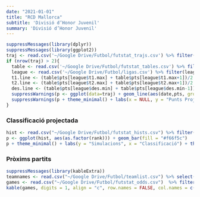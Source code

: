```yaml
---
date: "2021-01-01"
title: "RCD Mallorca"
subtitle: 'Divisió d’Honor Juvenil'
summary: 'Divisió d’Honor Juvenil'
---
```

```r
suppressMessages(library(dplyr))
suppressMessages(library(ggplot2))
traj <- read.csv('~/Google Drive/Futbol/futstat_trajs.csv') %>% filter(team == '/Rcd-Mallorca-Juvenil') %>% filter(date > as.Date('2021-08-01'))
if (nrow(traj) > 2){
  table <- read.csv('~/Google Drive/Futbol/futstat_tables.csv') %>% filter(league == 'division_honor_juvenil_3')
  league <- read.csv('~/Google Drive/Futbol/ligas.csv') %>% filter(league == 'division_honor_juvenil' & group == 3)
  t1.line <- (table$pts[league$t1.max] + table$pts[league$t1.max+1])/2
  t2.line <- (table$pts[league$t2.max] + table$pts[league$t2.max+1])/2
  des.line <- (table$pts[league$des.min] + table$pts[league$des.min-1])/2
  suppressWarnings(p <- ggplot(data=traj) + geom_line(aes(date,pts, group = 1), size = 1.5, color = '#f66f5c') + geom_line(aes(date,qualitat, group = 1), size = 1, color = '#f66f5c', alpha = .1, linetype = 'dashed') + geom_hline(aes(yintercept=t1.line), linetype='dashed', color='#5c5c5c') + annotate('text',0,t1.line,label = 'Campió', vjust = -.5, hjust = 'left', color='#5c5c5c') + geom_hline(aes(yintercept=t2.line), linetype='dashed', color='#5c5c5c') + annotate('text',0,t2.line,label = 'NA', vjust = -.5, hjust = 'left', color='#5c5c5c') + geom_hline(aes(yintercept=des.line), linetype='dashed', color='#5c5c5c') + annotate('text',0,des.line,label = 'Descens', vjust = -.5, hjust = 'left', color='#5c5c5c'))
  suppressWarnings(p + theme_minimal() + labs(x = NULL, y = "Punts Projectats") + theme(axis.text.x=element_blank()))
}
```
 
### Classificació projectada
```r
hist <- read.csv("~/Google Drive/Futbol/futstat_hists.csv") %>% filter(team == '/Rcd-Mallorca-Juvenil')
p <- ggplot(hist, aes(as.factor(rank))) + geom_bar(fill = "#f66f5c")
p + theme_minimal() + labs(y = "Simulacions", x = "Classificació") + theme(axis.text.y=element_blank())
```
 
### Pròxims partits
```r
suppressMessages(library(kableExtra))
teamnames <- read.csv("~/Google Drive/Futbol/teamlist.csv") %>% select(-fullname) %>% rename(team1 = team, shortname1 = shortname)
games <- read.csv("~/Google Drive/Futbol/futstat_odds.csv")  %>% filter(team1 == '/Rcd-Mallorca-Juvenil' | team2 == '/Rcd-Mallorca-Juvenil') %>% left_join(teamnames, by = 'team1') %>% left_join(teamnames %>% rename(team2 = team1, shortname2 = shortname1), by = 'team2') %>% select(shortname1,p1,pd,p2,shortname2) %>% mutate(p1 = p1*100, pd = pd*100, p2 = p2*100)
kable(games, digits = 1, align = "c", row.names = FALSE, col.names = c("Equip", "Guanyar", "Empatar", "Guanyar", "Equip")) %>% add_header_above(c("Local" = 2, "(%)" = 1, "Visitant" = 2)) %>% column_spec(1, bold = T) %>% column_spec(5, bold = T)
```
